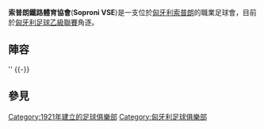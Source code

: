 {{Infobox football club
| clubname = 索普朗鐵路體育協會
| current     = 2014–15 Soproni VSE season
| image    = <!-- [[File:Soproni_VSE_logo.png|File:Soproni VSE logo.png]] -->
| fullname = Soproni Vasutas Sportegylet
| founded = {{start date and age|df=yes|1921}}
| ground = [[索普朗|索普朗]]Káposztás utcai Stadion 
| capacity =
| website = https://web.archive.org/web/20130727183954/http://www.svse.hu/labdarugas/
| chairman = Ottó Horváth
| manager = [[Attila_Supka|Attila Supka]]
| league = [[匈牙利足球乙級聯賽|匈牙利足球乙級聯賽]]
| season = 2012–13
| position = 3 (西區)
| pattern_la1=|pattern_b1=_thinwhitesides|pattern_ra1=
| leftarm1=5F2379|body1=5F2379|rightarm1=5F2379|shorts1=FFFFFF|socks1=FFFFFF
| pattern_la2=|pattern_b2=|pattern_ra2=|
  leftarm2=FFFFFF|body2=FFFFFF|rightarm2=FFFFFF|shorts2=5F2379|socks2=5F2379|
}}

'''索普朗鐵路體育協會'''('''Soproni VSE''')是一支位於[[匈牙利|匈牙利]][[索普朗|索普朗]]的職業足球會，目前於[[匈牙利足球乙級聯賽|匈牙利足球乙級聯賽]]角逐。

==陣容==
''{{updated|2015年1月28日更新}}
{{fs start}}
{{Fs player | no=  1 | pos=GK | nat=HUN | name=Zsolt Dénes}}
{{fs player | no=  3 | pos=DF | nat=HUN | name=Zoltán Nagy}}
{{fs player | no=  5 | pos=DF | nat=HUN | name=[[Dávid_Bobál|Dávid Bobál]]}}
{{fs player | no=  6 | pos=MF | nat=HUN | name=András Pintér}}
{{fs player | no=  7 | pos=FW | nat=HUN | name=[[István_Eszlátyi|István Eszlátyi]]}}
{{fs player | no=  8 | pos=MF | nat=HUN | name=[[Gergő_Holdampf|Gergő Holdampf]]}}
{{Fs player | no=  9 | pos=FW | nat=HUN | name=[[Péter_Horváth|Péter Horváth]]}}
{{Fs player | no= 10 | pos=MF | nat=HUN | name=[[Laszlo_Erdélyi|Laszlo Erdélyi]]}}
{{Fs player | no= 11 | pos=DF | nat=HUN | name=[[Tamás_Sifter|Tamás Sifter]]}}
{{Fs player | no= 13 | pos=DF | nat=HUN | name=Norbert Fazekas}}
{{fs player | no= 15 | pos=MF | nat=HUN | name=[[András_Horváth_(footballer)|András Horváth]]}}
{{fs player | no= 18 | pos=DF | nat=HUN | name=Norbert Baranyai}}
{{Fs player | no= 21 | pos=DF | nat=HUN | name=Géza Fazekas}}
{{fs mid}}
{{fs player | no= 22 | pos=FW | nat=HUN | name=[[Ádám_Kovács_(footballer)|Ádám Kovács]]}}
{{fs player | no= 23 | pos=MF | nat=HUN | name=[[Imre_Deme|Imre Deme]]}}
{{fs player | no= 26 | pos=MF | nat=HUN | name=Ádám Füredi}}
{{fs player | no= 27 | pos=FW | nat=HUN | name=Benjamin Petö}}
{{fs player | no= 28 | pos=MF | nat=HUN | name=[[Balázs_Szabó|Balázs Szabó]]}}
{{fs player | no= 29 | pos=FW | nat=HUN | name=László Szabó}}
{{fs player | no= 30 | pos=FW | nat=HUN | name=[[Balázs_Zamostny|Balázs Zamostny]]}}
{{fs player | no= 31 | pos=GK | nat=HUN | name=Péter Halasi}}
{{fs player | no= 32 | pos=DF | nat=HUN | name=[[Aleksandar_Jovetić|Aleksandar Jovetić]]}}
{{fs player | no= 44 | pos=DF | nat=HUN | name=Patrik Pados}}
{{Fs player | no= 63 | pos=FW | nat=HUN | name=József Maráczi}}
{{fs player | no= 77 | pos=GK | nat=HUN | name=[[Márk_Heinrich|Márk Heinrich]]}}
{{Fs player | no= 88 | pos=MF | nat=HUN | name=[[Valér_Kapacina|Valér Kapacina]]}}
{{fs end}}
{{-}}

==參見==
{{Reflist}}

[[Category:1921年建立的足球俱樂部|Category:1921年建立的足球俱樂部]]
[[Category:匈牙利足球俱樂部|Category:匈牙利足球俱樂部]]
